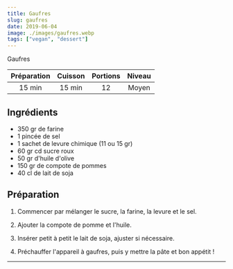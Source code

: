 ```yaml
---
title: Gaufres
slug: gaufres
date: 2019-06-04
image: ./images/gaufres.webp
tags: ["vegan", "dessert"]
---
```


<StyledParagraph>Gaufres</StyledParagraph>

| Préparation | Cuisson | Portions | Niveau |
| :-: | :-: | :-: | :-: |
| 15 min | 15 min | 12 | Moyen |

## Ingrédients
- <ListItem>350 gr de farine</ListItem>
- <ListItem>1 pincée de sel</ListItem>
- <ListItem>1 sachet de levure chimique (11 ou 15 gr)</ListItem>
- <ListItem>60 gr cd sucre roux</ListItem>
- <ListItem>50 gr d'huile d'olive</ListItem>
- <ListItem>150 gr de compote de pommes</ListItem>
- <ListItem>40 cl de lait de soja</ListItem>

## Préparation

1. Commencer par mélanger le sucre, la farine, la levure et le sel.

2. Ajouter la compote de pomme et l'huile.

3. Insérer petit à petit le lait de soja, ajuster si nécessaire.

4. Préchauffer l'appareil à gaufres, puis y mettre la pâte et bon appétit !

---
